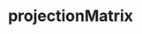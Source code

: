 ---
title: projectionMatrix
description: projectionMatrix
sidebar:
  label: projectionMatrix
  order: 1
  badge:
    text: Outdated
    variant: caution
---